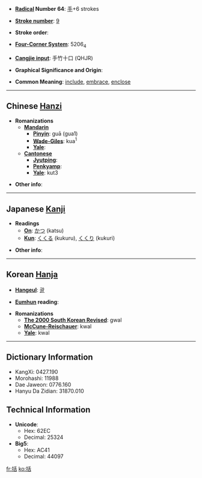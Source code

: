 * '''[[Wiktionary:Chinese radical index| Radical]] Number 64''': [[Wiktionary:Chinese radical index 手|手]]+6 strokes

* '''[[Wiktionary:Chinese total strokes index|Stroke number]]''': [[Wiktionary:Chinese total strokes index 9|9]]

* '''Stroke order''': 

* '''[[Wiktionary:Chinese four corner index|Four-Corner System]]''': 5206<sub>4</sub>

* '''[[Wiktionary:Chinese Cangjie index|Cangjie input]]''': 手竹十口 (QHJR)

* '''Graphical Significance and Origin''': 

* '''Common Meaning''': [[include]], [[embrace]], [[enclose]]

----

== Chinese [[Hanzi]] ==

* '''Romanizations'''
** '''[[Mandarin]]'''
*** '''[[Pinyin]]''': guā (gua1)
*** '''[[Wade-Giles]]''': kua<sup>1</sup>
*** '''[[Yale]]''': 
** '''[[Cantonese]]'''
*** '''[[Jyutping]]''':
*** '''[[Penkyamp]]''': 
*** '''[[Yale]]''': kut3

* '''Other info''': 

----

== Japanese [[Kanji]] ==

* '''Readings'''
** '''[[On]]''': [[かつ]] (katsu)
** '''[[Kun]]''': [[くくる]] (kukuru), [[くくり]] (kukuri)

* '''Other info''':  

----

== Korean [[Hanja]] ==

* '''[[Hangeul]]''': [[괄]]

* '''[[Eumhun]] reading''': 

* '''Romanizations'''
** '''[[The 2000 South Korean Revised Romanization|The 2000 South Korean Revised]]''': gwal
** '''[[McCune-Reischauer]]''': kwal
** '''[[Yale]]''': kwal

----

== Dictionary Information ==

* KangXi: 0427.190
* Morohashi: 11988
* Dae Jaweon: 0776.160
* Hanyu Da Zidian: 31870.010

== Technical Information ==

* '''Unicode''':
** Hex: 62EC
** Decimal: 25324
* '''Big5''':
** Hex: AC41
** Decimal: 44097

[[fr:括]]
[[ko:括]]